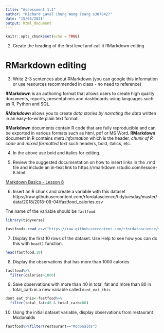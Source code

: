 ```yaml
---
title: "Assessment 1.1"
author: "Richard Laval Chung Wong Tsang s3876427"
date: "15/05/2021"
output: html_document
---
```


```r
knitr::opts_chunk$set(echo = TRUE)
```
2. Create the heading of the first level and call it RMarkdown editing

# RMarkdown editing


3. Write 2-3 sentences about RMarkdown (you can google this information or use resources recommended in class - no need to reference)

**RMarkdown** is an authoring format that allows users to create high quality documents, reports, presentations and dashboards using languages such as R, Python and SQL. 

***RMarkdown*** allows you to create *data stories by narrating the data* written in an easy-to-write plain text format.

**RMarkdown** documents contain R code that are fully reproducible and can be exported in various formats such as html, pdf or MS Word. **RMarkdown** document in R contains *meta information* which is the header, *chunk of R code* and *mixed formatted text* such headers, bold, italics,  etc.

4. In the above use bold and italics for editing.

5. Review the suggested documentation on how to insert links in the .rmd file and include an in-text link to https://rmarkdown.rstudio.com/lesson-8.html

[Markdown Basics - Lesson 8](https://rmarkdown.rstudio.com/lesson-8.html)


6. Insert an R chunk and create a variable with this dataset
https://raw.githubusercontent.com/rfordatascience/tidytuesday/master/data/2018/2018-09-04/fastfood_calories.csv

The name of the variable should be `fastfood`

```r
library(tidyverse)

fastfood<-read_csv("https://raw.githubusercontent.com/rfordatascience/tidytuesday/master/data/2018/2018-09-04/fastfood_calories.csv")

```

7. Display the first 10 rows of the dataset. Use Help to see how you can do this with `head()` function.
```r
head(fastfood,10)
```

8. Display the observations that has more than 1000 calories
```r
fastfood%>%
  filter(calories>1000)
```

9. Save observations with more than 40 in total_fat and more than 80 in total_carb in a new variable called `dont_eat_this`
```r
dont_eat_this<-fastfood%>%
  filter(total_fat>40 & total_carb>80)
```

10. Using the initial dataset variable, display observations from restaurant Mcdonalds
```r
fastfood%>%filter(restaurant=="Mcdonalds")
```